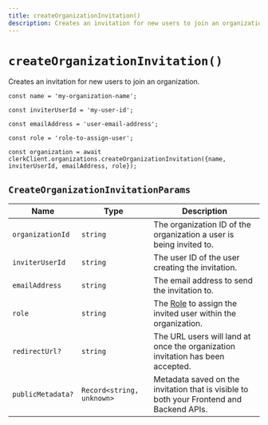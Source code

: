 ```yaml
---
title: createOrganizationInvitation()
description: Creates an invitation for new users to join an organization.
---
```


# `createOrganizationInvitation()`

Creates an invitation for new users to join an organization.

```tsx
const name = 'my-organization-name';

const inviterUserId = 'my-user-id';

const emailAddress = 'user-email-address';

const role = 'role-to-assign-user';

const organization = await clerkClient.organizations.createOrganizationInvitation({name, inviterUserId, emailAddress, role});
```

## `CreateOrganizationInvitationParams`

| Name | Type | Description |
| --- | --- | --- |
| `organizationId` | `string` | The organization ID of the organization a user is being invited to. |
| `inviterUserId` | `string` | The user ID of the user creating the invitation. |
| `emailAddress` | `string` | The email address to send the invitation to. |
| `role` | `string` | The [Role](/docs/organizations/roles-permissions) to assign the invited user within the organization. |
| `redirectUrl?` | `string` | The URL users will land at once the organization invitation has been accepted. | 
| `publicMetadata?` | `Record<string, unknown>` | Metadata saved on the invitation that is visible to both your Frontend and Backend APIs. | 